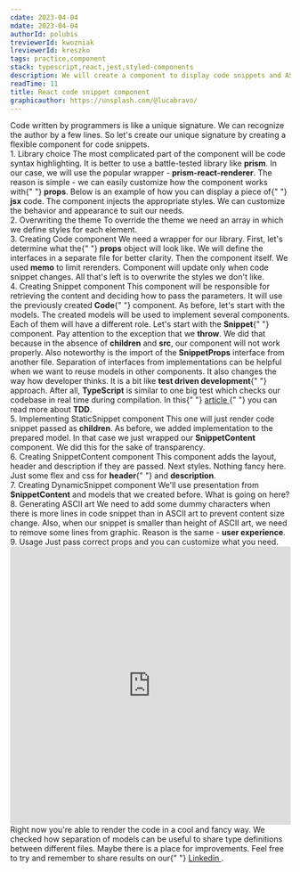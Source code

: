 ```yaml
---
cdate: 2023-04-04
mdate: 2023-04-04
authorId: polubis
treviewerId: kwozniak
lreviewerId: kreszko
tags: practice,component
stack: typescript,react,jest,styled-components
description: We will create a component to display code snippets and ASCII arts during loading to improve UX.
readTime: 11
title: React code snippet component
graphicauthor: https://unsplash.com/@lucabravo/
---
```


<Prelude>
  <M>
    Code written by programmers is like a unique signature. We can recognize the
    author by a few lines. So let's create our unique signature by creating a
    flexible component for code snippets.
  </M>
</Prelude>

<Section>
  <XL>1. Library choice</XL>
  <M>
    The most complicated part of the component will be code syntax highlighting.
    It is better to use a battle-tested library like <B>prism</B>. In our case,
    we will use the popular wrapper - <B>prism-react-renderer</B>.
  </M>
  <M>
    The reason is simple - we can easily customize how the component works with{" "}
    <B>props</B>. Below is an example of how you can display a piece of{" "}
    <B>jsx</B> code.
  </M>
  <Snippet
    linesCount={15}
    src="https://raw.githubusercontent.com/polubis/React-code-snippet-component/main/snippets/1.tsx"
  />
  <M>
    The component injects the appropriate styles. We can customize the behavior
    and appearance to suit our needs.
  </M>
</Section>

<Section>
  <XL>2. Overwriting the theme</XL>
  <M>
    To override the theme we need an array in which we define styles for each
    element.
  </M>
  <Snippet
    linesCount={55}
    src="https://raw.githubusercontent.com/polubis/React-code-snippet-component/main/src/code/setup.ts"
  />
</Section>

<Section>
  <XL>3. Creating Code component</XL>
  <M>
    We need a wrapper for our library. First, let's determine what the{" "}
    <B>props</B> object will look like. We will define the interfaces in a
    separate file for better clarity.
  </M>
  <Snippet
    linesCount={8}
    src="https://raw.githubusercontent.com/polubis/React-code-snippet-component/main/src/code/models.ts"
  />
  <M>Then the component itself.</M>
  <Snippet
    linesCount={45}
    src="https://raw.githubusercontent.com/polubis/React-code-snippet-component/main/src/code/Code.tsx"
  />
  <M>
    We used <B>memo</B> to limit rerenders. Component will update only when code
    snippet changes. All that's left is to overwrite the styles we don't like.
  </M>
  <Snippet
    linesCount={85}
    src="https://raw.githubusercontent.com/polubis/React-code-snippet-component/main/src/code/style.ts"
  />
</Section>

<Section>
  <XL>4. Creating Snippet component</XL>
  <M>
    This component will be responsible for retrieving the content and deciding
    how to pass the parameters. It will use the previously created <B>Code</B>{" "}
    component. As before, let's start with the models.
  </M>
  <Snippet
    linesCount={69}
    src="https://raw.githubusercontent.com/polubis/React-code-snippet-component/main/src/snippet/models.ts"
  />
  <M>
    The created models will be used to implement several components. Each of
    them will have a different role. Let's start with the <B>Snippet</B>{" "}
    component.
  </M>
  <Snippet
    linesCount={17}
    src="https://raw.githubusercontent.com/polubis/React-code-snippet-component/main/src/snippet/Snippet.tsx"
  />
  <M>
    Pay attention to the exception that we <B>throw</B>. We did that because in
    the absence of <B>children</B> and <B>src</B>, our component will not work
    properly.
  </M>
  <M>
    Also noteworthy is the import of the <B>SnippetProps</B> interface from
    another file. Separation of interfaces from implementations can be helpful
    when we want to reuse models in other components. It also changes the way
    how developer thinks. It is a bit like <B>test driven development</B>{" "}
    approach. After all, <B>TypeScript</B> is similar to one big test which
    checks our codebase in real time during compilation.
  </M>
  <Hint hasBg>
    In this{" "}
    <A
      href="/articles/quick-wins/improving-code-that-was-not-written-by-us/"
      outside
    >
      article
    </A>{" "}
    you can read more about <B>TDD</B>.
  </Hint>
</Section>

<Section>
  <XL>5. Implementing StaticSnippet component</XL>
  <M>
    This one will just render code snippet passed as <B>children</B>.
  </M>
  <Snippet
    linesCount={9}
    src="https://raw.githubusercontent.com/polubis/React-code-snippet-component/main/src/snippet/StaticSnippet.tsx"
  />
  <M>
    As before, we added implementation to the prepared model. In that case we
    just wrapped our <B>SnippetContent</B> component. We did this for the sake
    of transparency.
  </M>
</Section>

<Section>
  <XL>6. Creating SnippetContent component</XL>
  <M>
    This component adds the layout, header and description if they are passed.
  </M>
  <Snippet
    linesCount={28}
    src="https://raw.githubusercontent.com/polubis/React-code-snippet-component/main/src/snippet/SnippetContent.tsx"
  />
  <M>
    Next styles. Nothing fancy here. Just some flex and css for <B>header</B>{" "}
    and <B>description</B>.
  </M>
  <Snippet
    linesCount={32}
    src="https://raw.githubusercontent.com/polubis/React-code-snippet-component/main/src/snippet/style.ts"
  />
</Section>

<Section>
  <XL>7. Creating DynamicSnippet component</XL>
  <M>
    We'll use presentation from <B>SnippetContent</B> and models that we created
    before.
  </M>
  <Snippet
    linesCount={76}
    src="https://raw.githubusercontent.com/polubis/React-code-snippet-component/main/src/snippet/DynamicSnippet.tsx"
  />
  <M>What is going on here?</M>
  <List items="ASCII art is generated, We're fetching snippet via src, Code is parsed to text, During retrieve snippet we changing state, When state is pending we return ASCII art instead of code" />
</Section>

<Section>
  <XL>8. Generating ASCII art</XL>
  <M>
    We need to add some dummy characters when there is more lines in code
    snippet than in ASCII art to prevent content size change.
  </M>
  <M>
    Also, when our snippet is smaller than height of ASCII art, we need to
    remove some lines from graphic. Reason is the same - <B>user experience</B>.
  </M>
  <Snippet
    linesCount={126}
    src="https://raw.githubusercontent.com/polubis/React-code-snippet-component/main/src/snippet/ASCII.ts"
  />
</Section>

<Section>
  <XL>9. Usage</XL>
  <M>Just pass correct props and you can customize what you need.</M>
  <Snippet
    linesCount={50}
    src="https://raw.githubusercontent.com/polubis/React-code-snippet-component/main/src/App.tsx"
  />
</Section>

<Example>
  <iframe
    src="https://codesandbox.io/embed/frosty-grass-9tjoqv?fontsize=14&hidenavigation=1&theme=dark"
    style="width:100%; height:500px; border:0; border-radius: 4px; overflow:hidden;"
    title="frosty-grass-9tjoqv"
    allow="accelerometer; ambient-light-sensor; camera; encrypted-media; geolocation; gyroscope; hid; microphone; midi; payment; usb; vr; xr-spatial-tracking"
    sandbox="allow-forms allow-modals allow-popups allow-presentation allow-same-origin allow-scripts"
  ></iframe>
</Example>

<Summary>
  <M>
    Right now you're able to render the code in a cool and fancy way. We checked
    how separation of models can be useful to share type definitions between
    different files.
  </M>
  <M>
    Maybe there is a place for improvements. Feel free to try and remember to
    share results on our{" "}
    <A href="https://www.linkedin.com/company/greenon-software/" outside>
      Linkedin
    </A>
    .
  </M>
</Summary>
